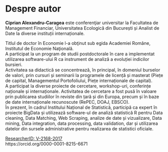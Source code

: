 \setcounter{page}{3}

# Despre autor {.unnumbered}

**Ciprian Alexandru-Caragea** este conferenţiar universitar la Facultatea de Management Financiar, Universitatea Ecologică din București și Analist de Date la diverse instituții internaționale.\

```{=tex}
\begin{wrapfigure}{r}{0.3\textwidth}
  \begin{center}
    \includegraphics[width=0.3\textwidth]{images/Ciprian_DGINS2018.jpg}
  \end{center}
\end{wrapfigure}
```
Titlul de doctor în Economie l-a obţinut sub egida Academiei Române, Institutul de Economie Naţională.\
A participat la un program de studii postdoctorale în care a implementat utilizarea software-ului R ca instrument de analiză a evoluției indicilor bursieri.\
Activitatea sa didactică se concentrează, în principal, în domeniul burselor de valori, prin cursuri și seminarii la programele de licență și masterat (Piețe de capital, Managementul Portofoliului, Piețe internaționale de capital).\
A participat la diverse proiecte de cercetare, workshop-uri, conferințe naționale și internaționale. Activitatea de cercetare a fost pusă în valoare prin publicarea studiilor în reviste din țară și din Europa, precum și în baze de date internaționale recunoscute (RePEC, DOAJ, EBSCO).\
În prezent, în cadrul Institului Național de Statistică, participă ca expert în proiecte BigData și utilizează software-ul de analiză statistică R pentru Data cleaning, Data Matching, Web Scraping, analize de date și vizualizare, Data mining, Data integration, data processing, data validation, dar și utilizarea datelor din sursele administrative pentru realizarea de statistici oficiale.

[ResearcherID: V-2168-2017](http://www.researcherid.com/rid/V-2168-2017)\
https://orcid.org/0000-0001-8215-6671
